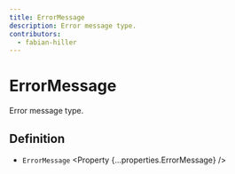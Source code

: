 ```yaml
---
title: ErrorMessage
description: Error message type.
contributors:
  - fabian-hiller
---
```



# ErrorMessage

Error message type.

## Definition

- `ErrorMessage` <Property {...properties.ErrorMessage} />
